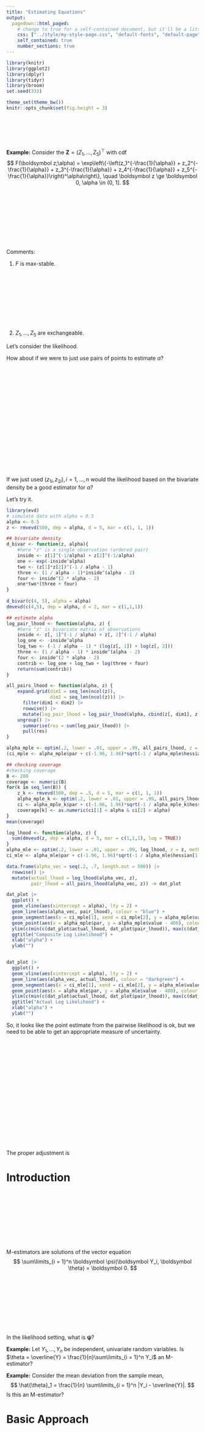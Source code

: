 ```yaml
---
title: "Estimating Equations"
output:
  pagedown::html_paged:
    # change to true for a self-contained document, but it'll be a litte slower for Pandoc to render
    css: ["../style/my-style-page.css", "default-fonts", "default-page", "default"]
    self_contained: true
    number_sections: true
---
```


```r
library(knitr)
library(ggplot2)
library(dplyr)
library(tidyr)
library(broom)
set.seed(333)

theme_set(theme_bw())
knitr::opts_chunk$set(fig.height = 3)
```

<br/><br/><br/><br/>

**Example:** Consider the $\boldsymbol Z = (Z_1, \dots, Z_5)^\top$ with cdf
$$
F(\boldsymbol z;\alpha) = \exp\left\{-\left(z_1^{-\frac{1}{\alpha}} + z_2^{-\frac{1}{\alpha}} + z_3^{-\frac{1}{\alpha}} + z_4^{-\frac{1}{\alpha}} + z_5^{-\frac{1}{\alpha}}\right)^\alpha\right\}, \quad \boldsymbol z \ge \boldsymbol 0, \alpha \in (0, 1].
$$

<br/><br/><br/><br/><br/><br/><br/><br/>

Comments:

1. $F$ is max-stable.

<br/><br/><br/><br/><br/><br/><br/><br/>

2. $Z_1, \dots, Z_5$ are exchangeable.

\newpage

Let's consider the likelihood.

\newpage

How about if we were to just use pairs of points to estimate $\alpha$?

<br/><br/><br/><br/><br/><br/><br/><br/><br/><br/><br/><br/><br/><br/><br/><br/>

If we just used $(z_{1i}, z_{2i}), i = 1, \dots, n$ would the likelihood based on the bivariate density be a good estimator for $\alpha$?

\newpage

Let's try it.

```r
library(evd)
# simulate data with alpha = 0.5
alpha <- 0.5
z <- rmvevd(500, dep = alpha, d = 5, mar = c(1, 1, 1))

## bivariate density
d_bivar <- function(z, alpha){
	#here "z" is a single observation (ordered pair)
	inside <- z[1]^(-1/alpha) + z[2]^(-1/alpha)
	one <- exp(-inside^alpha)
	two <- (z[1]*z[2])^(-1 / alpha - 1)
	three <- (1 / alpha - 1)*inside^(alpha - 2)
	four <- inside^(2 * alpha - 2)
	one*two*(three + four)
}
	
d_bivar(c(4, 5), alpha = alpha)
dmvevd(c(4,5), dep = alpha, d = 2, mar = c(1,1,1))

## estimate alpha
log_pair_lhood <- function(alpha, z) {
	#here "z" is bivariate matrix of observations
	inside <- z[, 1]^(-1 / alpha) + z[, 2]^(-1 / alpha)
	log_one <- -inside^alpha
	log_two <- (-1 / alpha - 1) * (log(z[, 1]) + log(z[, 2]))
	three <- (1 / alpha - 1) * inside^(alpha - 2)
	four <- inside^(2 * alpha - 2)	
	contrib <- log_one + log_two + log(three + four)
	return(sum(contrib))
}

all_pairs_lhood <- function(alpha, z) {
	expand.grid(dim1 = seq_len(ncol(z)),
	            dim2 = seq_len(ncol(z))) |>
	  filter(dim1 < dim2) |>
	  rowwise() |>
	  mutate(log_pair_lhood = log_pair_lhood(alpha, cbind(z[, dim1], z[, dim2]))) |>
    ungroup() |>
	  summarise(res = sum(log_pair_lhood)) |>
	  pull(res)
}

alpha_mple <- optim(.2, lower = .01, upper = .99, all_pairs_lhood, z = z, method = "Brent", hessian = TRUE, control = list(fnscale = -1))
(ci_mple <- alpha_mple$par + c(-1.96, 1.96)*sqrt(-1 / alpha_mple$hessian[1, 1]))

## checking coverage
#checking coverage
B <- 200
coverage <- numeric(B)
for(k in seq_len(B)) {
	z_k <- rmvevd(500, dep = .5, d = 5, mar = c(1, 1, 1))
	alpha_mple_k <- optim(.2, lower = .01, upper = .99, all_pairs_lhood, z = z_k, method = "Brent", hessian = TRUE, control = list(fnscale = -1))
	ci <- alpha_mple_k$par + c(-1.96, 1.96)*sqrt(-1 / alpha_mple_k$hessian[1, 1])
	coverage[k] <- as.numeric(ci[1] < alpha & ci[2] > alpha)
}
mean(coverage)
```

```r
log_lhood <- function(alpha, z) {
  sum(dmvevd(z, dep = alpha, d = 5, mar = c(1,1,1), log = TRUE))
}
alpha_mle <- optim(.2, lower = .01, upper = .99, log_lhood, z = z, method = "Brent", hessian = TRUE, control = list(fnscale = -1))
ci_mle <- alpha_mle$par + c(-1.96, 1.96)*sqrt(-1 / alpha_mle$hessian[1, 1])

data.frame(alpha_vec = seq(.2, .7, length.out = 500)) |>
  rowwise() |>
  mutate(actual_lhood = log_lhood(alpha_vec, z),
         pair_lhood = all_pairs_lhood(alpha_vec, z)) -> dat_plot

dat_plot |>
  ggplot() +
  geom_vline(aes(xintercept = alpha), lty = 2) +
  geom_line(aes(alpha_vec, pair_lhood), colour = "blue") +
  geom_segment(aes(x = ci_mple[1], xend = ci_mple[2], y = alpha_mple$value - 400, yend = alpha_mple$value - 400), colour = "blue", linewidth = 0.4) +
  geom_point(aes(x = alpha_mple$par, y = alpha_mple$value - 400), colour = "blue", size = 2) +
  ylim(c(min(c(dat_plot$actual_lhood, dat_plot$pair_lhood)), max(c(dat_plot$actual_lhood, dat_plot$pair_lhood)))) +
  ggtitle("Composite Log Likelihood") +
  xlab("alpha") +
  ylab("")


dat_plot |>
  ggplot() +
  geom_vline(aes(xintercept = alpha), lty = 2) +
  geom_line(aes(alpha_vec, actual_lhood), colour = "darkgreen") +
  geom_segment(aes(x = ci_mle[1], xend = ci_mle[2], y = alpha_mle$value - 400, yend = alpha_mle$value - 400), colour = "darkgreen", linewidth = 0.4) +
  geom_point(aes(x = alpha_mle$par, y = alpha_mle$value - 400), colour = "darkgreen", size = 2) +
  ylim(c(min(c(dat_plot$actual_lhood, dat_plot$pair_lhood)), max(c(dat_plot$actual_lhood, dat_plot$pair_lhood)))) +
  ggtitle("Actual Log Likelihood") +
  xlab("alpha") +
  ylab("")


```

\newpage

So, it looks like the point estimate from the pairwise likelihood is ok, but we need to be able to get an appropriate measure of uncertainty.

<br/><br/><br/><br/><br/><br/><br/><br/><br/><br/><br/><br/><br/><br/><br/><br/>

The proper adjustment is

\newpage

# Introduction

<br/><br/><br/><br/><br/><br/><br/><br/>

M-estimators are solutions of the vector equation
$$
\sum\limits_{i = 1}^n \boldsymbol \psi(\boldsymbol Y_i, \boldsymbol \theta) = \boldsymbol 0.
$$

<br/><br/><br/><br/><br/><br/><br/><br/>

In the likelihood setting, what is $\boldsymbol \psi$?

\newpage

**Example:** Let $Y_1, \dots, Y_n$ be independent, univariate random variables. Is $\theta = \overline{Y} = \frac{1}{n}\sum\limits_{i = 1}^n Y_i$ an M-estimator?

\newpage

**Example:** Consider the mean deviation from the sample mean,
$$
\hat{\theta}_1 = \frac{1}{n} \sum\limits_{i = 1}^n |Y_i - \overline{Y}|.
$$
Is this an M-estimator?

\newpage


# Basic Approach